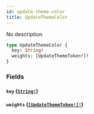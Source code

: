 ```yaml
---
id: update-theme-color
title: UpdateThemeColor
---
```


No description

```graphql
type UpdateThemeColor {
  key: String!
  weights: [UpdateThemeToken!]!
}
```

### Fields

#### `key` ([`String!`](/graphql/scalars/string))

#### `weights` ([`[UpdateThemeToken!]!`](/graphql/inputs/update-theme-token))
